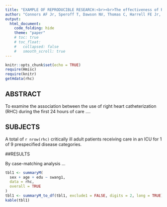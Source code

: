 ```yaml
---
title: "EXAMPLE OF REPRODUCIBLE RESEARCH:<br><br>The effectiveness of RHC in the initial care of critically ill patients"
author: "Connors AF Jr, Speroff T, Dawson NV, Thomas C, Harrell FE Jr, Wagner D, Desbiens N, Goldman L, Wu AW, Califf RM, Fulkerson WJ Jr, Vidaillet H, Broste S, Bellamy P, Lynn J, Knaus WA"
output:
  html_document:
    code_folding: hide
    theme: "paper"
    # toc: true
    # toc_float:
    #   collapsed: false
    #   smooth_scroll: true
---
```


```r
knitr::opts_chunk$set(echo = TRUE)
require(Hmisc)
require(knitr)
getHdata(rhc)
```

## ABSTRACT

To examine the association between the use of right heart catheterization (RHC) during the first 24 hours of care ....

## SUBJECTS

A total of `r nrow(rhc)` critically ill adult patients receiving care in an ICU for 1 of 9 prespecified disease categories.

##RESULTS

By case-matching analysis ...

```r
tbl1 <- summaryM(
  sex + age + edu ~ swang1, 
  data = rhc,
  overall = TRUE
)
tbl1 <- summaryM_to_df(tbl1, exclude1 = FALSE, digits = 2, long = TRUE)
kable(tbl1)
```




